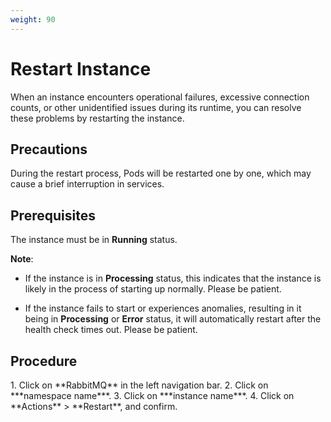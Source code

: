 ```yaml
---
weight: 90
---
```


# Restart Instance

When an instance encounters operational failures, excessive connection counts, or other unidentified issues during its runtime, you can resolve these problems by restarting the instance.

## Precautions

During the restart process, Pods will be restarted one by one, which may cause a brief interruption in services.

## Prerequisites

The instance must be in **Running** status.

**Note**:

- If the instance is in **Processing** status, this indicates that the instance is likely in the process of starting up normally. Please be patient.

- If the instance fails to start or experiences anomalies, resulting in it being in **Processing** or **Error** status, it will automatically restart after the health check times out. Please be patient.

## Procedure

<Tabs>
  <Tab label="Web Console">
    1. Click on **RabbitMQ** in the left navigation bar.
    2. Click on ***namespace name***.
    3. Click on ***instance name***.
    4. Click on **Actions** > **Restart**, and confirm.
  </Tab>
</Tabs>
